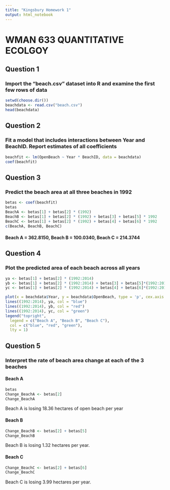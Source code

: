 ---
title: "Kingsbury Homework 1"
output: html_notebook
---

# WMAN 633 QUANTITATIVE ECOLGOY

## Question 1

### Import the "beach.csv" dataset into R and examine the first few rows of data
```{r}
setwd(choose.dir())
beachdata <- read.csv("beach.csv")
head(beachdata)
```

## Question 2

### Fit a model that includes interactions between Year and BeachID. Report estimates of all coefficients
```{r}
beachfit <- lm(OpenBeach ~ Year * BeachID, data = beachdata)
coef(beachfit)
```

## Question 3

### Predict the beach area at all three beaches in 1992
```{r}
betas <- coef(beachfit)
betas
BeachA <- betas[1] + betas[2] * (1992)
BeachB <- betas[1] + betas[2] * (1992) + betas[3] + betas[5] * 1992
BeachC <- betas[1] + betas[2] * (1992) + betas[4] + betas[6] * 1992
c(BeachA, BeachB, BeachC)
```
#### Beach A = 362.8150, Beach B = 100.0340, Beach C = 214.3744

## Question 4

### Plot the predicted area of each beach across all years
```{r}
ya <- betas[1] + betas[2] * (1992:2014)
yb <- betas[1] + betas[2] * (1992:2014) + betas[3] + betas[5]*(1992:2014)
yc <- betas[1] + betas[2] * (1992:2014) + betas[4] + betas[6]*(1992:2014)

plot(x = beachdata$Year, y = beachdata$OpenBeach, type = 'p', cex.axis = 1.3, cex.lab = 1.3, ylab = "Open Beach Area", xlab = "Year")
lines((1992:2014), ya, col = "blue")
lines((1992:2014), yb, col = "red")
lines((1992:2014), yc, col = "green")
legend("topright", 
  legend = c("Beach A", "Beach B", "Beach C"), 
  col = c("blue", "red", "green"),
  lty = 1)
```

## Question 5

### Interpret the rate of beach area change at each of the 3 beaches



#### Beach A
```{r}
betas
Change_BeachA <- betas[2]
Change_BeachA
```
Beach A is losing 18.36 hectares of open beach per year



#### Beach B
```{r}
Change_BeachB <- betas[2] + betas[5]
Change_BeachB
```
Beach B is losing 1.32 hectares per year.



#### Beach C
```{r}
Change_BeachC <- betas[2] + betas[6]
Change_BeachC
```
Beach C is losing 3.99 hectares per year.
